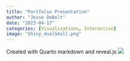 ```yaml
---
title: "Portfolio Presentation"
author: "Jesse DeBolt"
date: "2023-04-17"
categories: [Visualizations, Interactive]
image: "Shiny_dualSmall.png"
---
```

Created with Quarto markdown and reveal.js
[![](Shiny_dualSmall.png)](https://jessedebolt.shinyapps.io/ShinyCollegeApp/)